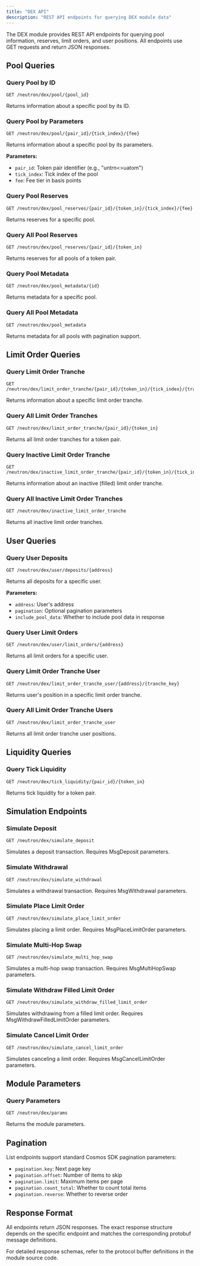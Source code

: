 ```yaml
---
title: "DEX API"
description: "REST API endpoints for querying DEX module data"
---
```


The DEX module provides REST API endpoints for querying pool information, reserves, limit orders, and user positions. All endpoints use GET requests and return JSON responses.

## Pool Queries

### Query Pool by ID

```
GET /neutron/dex/pool/{pool_id}
```

Returns information about a specific pool by its ID.

### Query Pool by Parameters

```
GET /neutron/dex/pool/{pair_id}/{tick_index}/{fee}
```

Returns information about a specific pool by its parameters.

**Parameters:**
- `pair_id`: Token pair identifier (e.g., "untrn<>uatom")
- `tick_index`: Tick index of the pool
- `fee`: Fee tier in basis points

### Query Pool Reserves

```
GET /neutron/dex/pool_reserves/{pair_id}/{token_in}/{tick_index}/{fee}
```

Returns reserves for a specific pool.

### Query All Pool Reserves

```
GET /neutron/dex/pool_reserves/{pair_id}/{token_in}
```

Returns reserves for all pools of a token pair.

### Query Pool Metadata

```
GET /neutron/dex/pool_metadata/{id}
```

Returns metadata for a specific pool.

### Query All Pool Metadata

```
GET /neutron/dex/pool_metadata
```

Returns metadata for all pools with pagination support.

## Limit Order Queries

### Query Limit Order Tranche

```
GET /neutron/dex/limit_order_tranche/{pair_id}/{token_in}/{tick_index}/{tranche_key}
```

Returns information about a specific limit order tranche.

### Query All Limit Order Tranches

```
GET /neutron/dex/limit_order_tranche/{pair_id}/{token_in}
```

Returns all limit order tranches for a token pair.

### Query Inactive Limit Order Tranche

```
GET /neutron/dex/inactive_limit_order_tranche/{pair_id}/{token_in}/{tick_index}/{tranche_key}
```

Returns information about an inactive (filled) limit order tranche.

### Query All Inactive Limit Order Tranches

```
GET /neutron/dex/inactive_limit_order_tranche
```

Returns all inactive limit order tranches.

## User Queries

### Query User Deposits

```
GET /neutron/dex/user/deposits/{address}
```

Returns all deposits for a specific user.

**Parameters:**
- `address`: User's address
- `pagination`: Optional pagination parameters
- `include_pool_data`: Whether to include pool data in response

### Query User Limit Orders

```
GET /neutron/dex/user/limit_orders/{address}
```

Returns all limit orders for a specific user.

### Query Limit Order Tranche User

```
GET /neutron/dex/limit_order_tranche_user/{address}/{tranche_key}
```

Returns user's position in a specific limit order tranche.

### Query All Limit Order Tranche Users

```
GET /neutron/dex/limit_order_tranche_user
```

Returns all limit order tranche user positions.

## Liquidity Queries

### Query Tick Liquidity

```
GET /neutron/dex/tick_liquidity/{pair_id}/{token_in}
```

Returns tick liquidity for a token pair.

## Simulation Endpoints

### Simulate Deposit

```
GET /neutron/dex/simulate_deposit
```

Simulates a deposit transaction. Requires MsgDeposit parameters.

### Simulate Withdrawal

```
GET /neutron/dex/simulate_withdrawal
```

Simulates a withdrawal transaction. Requires MsgWithdrawal parameters.

### Simulate Place Limit Order

```
GET /neutron/dex/simulate_place_limit_order
```

Simulates placing a limit order. Requires MsgPlaceLimitOrder parameters.

### Simulate Multi-Hop Swap

```
GET /neutron/dex/simulate_multi_hop_swap
```

Simulates a multi-hop swap transaction. Requires MsgMultiHopSwap parameters.

### Simulate Withdraw Filled Limit Order

```
GET /neutron/dex/simulate_withdraw_filled_limit_order
```

Simulates withdrawing from a filled limit order. Requires MsgWithdrawFilledLimitOrder parameters.

### Simulate Cancel Limit Order

```
GET /neutron/dex/simulate_cancel_limit_order
```

Simulates canceling a limit order. Requires MsgCancelLimitOrder parameters.

## Module Parameters

### Query Parameters

```
GET /neutron/dex/params
```

Returns the module parameters.

## Pagination

List endpoints support standard Cosmos SDK pagination parameters:
- `pagination.key`: Next page key
- `pagination.offset`: Number of items to skip
- `pagination.limit`: Maximum items per page
- `pagination.count_total`: Whether to count total items
- `pagination.reverse`: Whether to reverse order

## Response Format

All endpoints return JSON responses. The exact response structure depends on the specific endpoint and matches the corresponding protobuf message definitions.

For detailed response schemas, refer to the protocol buffer definitions in the module source code.
